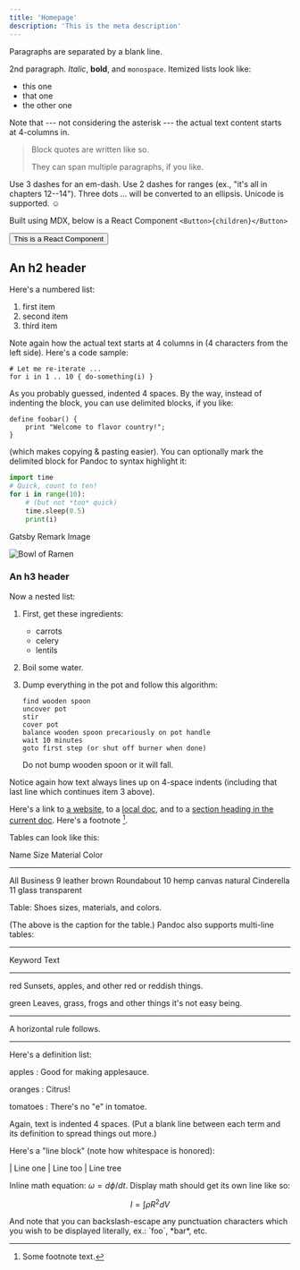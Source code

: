 ```yaml
---
title: 'Homepage'
description: 'This is the meta description'
---
```



Paragraphs are separated by a blank line.

2nd paragraph. _Italic_, **bold**, and `monospace`. Itemized lists
look like:

- this one
- that one
- the other one

Note that --- not considering the asterisk --- the actual text
content starts at 4-columns in.

> Block quotes are
> written like so.
>
> They can span multiple paragraphs,
> if you like.

Use 3 dashes for an em-dash. Use 2 dashes for ranges (ex., "it's all
in chapters 12--14"). Three dots ... will be converted to an ellipsis.
Unicode is supported. ☺

Built using MDX, below is a React Component `<Button>{children}</Button>`

<Button>This is a React Component</Button>

## An h2 header

Here's a numbered list:

1.  first item
2.  second item
3.  third item

Note again how the actual text starts at 4 columns in (4 characters
from the left side). Here's a code sample:

    # Let me re-iterate ...
    for i in 1 .. 10 { do-something(i) }

As you probably guessed, indented 4 spaces. By the way, instead of
indenting the block, you can use delimited blocks, if you like:

```
define foobar() {
    print "Welcome to flavor country!";
}
```

(which makes copying & pasting easier). You can optionally mark the
delimited block for Pandoc to syntax highlight it:

```python
import time
# Quick, count to ten!
for i in range(10):
    # (but not *too* quick)
    time.sleep(0.5)
    print(i)
```

Gatsby Remark Image

![Bowl of Ramen](./ramen.jpg)

### An h3 header

Now a nested list:

1.  First, get these ingredients:

    - carrots
    - celery
    - lentils

2.  Boil some water.

3.  Dump everything in the pot and follow
    this algorithm:

        find wooden spoon
        uncover pot
        stir
        cover pot
        balance wooden spoon precariously on pot handle
        wait 10 minutes
        goto first step (or shut off burner when done)

    Do not bump wooden spoon or it will fall.

Notice again how text always lines up on 4-space indents (including
that last line which continues item 3 above).

Here's a link to [a website](http://foo.bar), to a [local
doc](local-doc.html), and to a [section heading in the current
doc](#an-h2-header). Here's a footnote [^1].

[^1]: Some footnote text.

Tables can look like this:

Name Size Material Color

---

All Business 9 leather brown
Roundabout 10 hemp canvas natural
Cinderella 11 glass transparent

Table: Shoes sizes, materials, and colors.

(The above is the caption for the table.) Pandoc also supports
multi-line tables:

---

Keyword Text

---

red Sunsets, apples, and
other red or reddish
things.

green Leaves, grass, frogs
and other things it's
not easy being.

---

A horizontal rule follows.

---

Here's a definition list:

apples
: Good for making applesauce.

oranges
: Citrus!

tomatoes
: There's no "e" in tomatoe.

Again, text is indented 4 spaces. (Put a blank line between each
term and its definition to spread things out more.)

Here's a "line block" (note how whitespace is honored):

| Line one
| Line too
| Line tree

Inline math equation: $\omega = d\phi / dt$. Display
math should get its own line like so:

$$I = \int \rho R^{2} dV$$

And note that you can backslash-escape any punctuation characters
which you wish to be displayed literally, ex.: \`foo\`, \*bar\*, etc.
